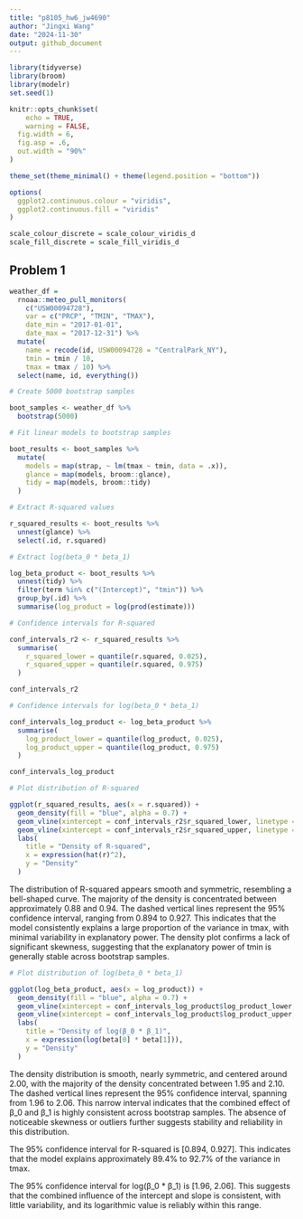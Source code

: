 ```yaml
---
title: "p8105_hw6_jw4690"
author: "Jingxi Wang"
date: "2024-11-30"
output: github_document
---
```


```r
library(tidyverse)
library(broom)
library(modelr)
set.seed(1)

knitr::opts_chunk$set(
	echo = TRUE,
	warning = FALSE,
  fig.width = 6,
  fig.asp = .6,
  out.width = "90%"
)

theme_set(theme_minimal() + theme(legend.position = "bottom"))

options(
  ggplot2.continuous.colour = "viridis",
  ggplot2.continuous.fill = "viridis"
)

scale_colour_discrete = scale_colour_viridis_d
scale_fill_discrete = scale_fill_viridis_d
```

## Problem 1

```r
weather_df = 
  rnoaa::meteo_pull_monitors(
    c("USW00094728"),
    var = c("PRCP", "TMIN", "TMAX"), 
    date_min = "2017-01-01",
    date_max = "2017-12-31") %>%
  mutate(
    name = recode(id, USW00094728 = "CentralPark_NY"),
    tmin = tmin / 10,
    tmax = tmax / 10) %>%
  select(name, id, everything())
```

```r
# Create 5000 bootstrap samples

boot_samples <- weather_df %>%
  bootstrap(5000)

# Fit linear models to bootstrap samples

boot_results <- boot_samples %>%
  mutate(
    models = map(strap, ~ lm(tmax ~ tmin, data = .x)), 
    glance = map(models, broom::glance), 
    tidy = map(models, broom::tidy)
  )

# Extract R-squared values

r_squared_results <- boot_results %>%
  unnest(glance) %>%
  select(.id, r.squared)

# Extract log(beta_0 * beta_1)

log_beta_product <- boot_results %>%
  unnest(tidy) %>%
  filter(term %in% c("(Intercept)", "tmin")) %>%
  group_by(.id) %>%
  summarise(log_product = log(prod(estimate)))
```

```r
# Confidence intervals for R-squared

conf_intervals_r2 <- r_squared_results %>%
  summarise(
    r_squared_lower = quantile(r.squared, 0.025),
    r_squared_upper = quantile(r.squared, 0.975)
  )

conf_intervals_r2

# Confidence intervals for log(beta_0 * beta_1)

conf_intervals_log_product <- log_beta_product %>%
  summarise(
    log_product_lower = quantile(log_product, 0.025),
    log_product_upper = quantile(log_product, 0.975)
  )

conf_intervals_log_product
```

```r
# Plot distribution of R-squared

ggplot(r_squared_results, aes(x = r.squared)) +
  geom_density(fill = "blue", alpha = 0.7) +
  geom_vline(xintercept = conf_intervals_r2$r_squared_lower, linetype = "dashed") +
  geom_vline(xintercept = conf_intervals_r2$r_squared_upper, linetype = "dashed") +
  labs(
    title = "Density of R-squared",
    x = expression(hat(r)^2),
    y = "Density"
  )
```

The distribution of R-squared appears smooth and symmetric, resembling a bell-shaped curve. The majority of the density is concentrated between approximately 0.88 and 0.94. The dashed vertical lines represent the 95% confidence interval, ranging from 0.894 to 0.927. This indicates that the model consistently explains a large proportion of the variance in tmax, with minimal variability in explanatory power. The density plot confirms a lack of significant skewness, suggesting that the explanatory power of tmin is generally stable across bootstrap samples.

```r
# Plot distribution of log(beta_0 * beta_1)

ggplot(log_beta_product, aes(x = log_product)) +
  geom_density(fill = "blue", alpha = 0.7) +
  geom_vline(xintercept = conf_intervals_log_product$log_product_lower, linetype = "dashed") +
  geom_vline(xintercept = conf_intervals_log_product$log_product_upper, linetype = "dashed") +
  labs(
    title = "Density of log(β_0 * β_1)",
    x = expression(log(beta[0] * beta[1])),
    y = "Density"
  )
```

The density distribution is smooth, nearly symmetric, and centered around 2.00, with the majority of the density concentrated between 1.95 and 2.10. The dashed vertical lines represent the 95% confidence interval, spanning from 1.96 to 2.06. This narrow interval indicates that the combined effect of β_0 and β_1 is highly consistent across bootstrap samples. The absence of noticeable skewness or outliers further suggests stability and reliability in this distribution.

The 95% confidence interval for R-squared is [0.894, 0.927]. This indicates that the model explains approximately 89.4% to 92.7% of the variance in tmax.

The 95% confidence interval for log(β_0 * β_1) is [1.96, 2.06]. This suggests that the combined influence of the intercept and slope is consistent, with little variability, and its logarithmic value is reliably within this range.